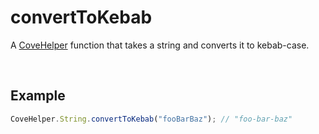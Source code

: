 
<Meta
  title="Helpers/CoveHelper/String/convertToKebab"
/>

# convertToKebab
A [CoveHelper](./?path=/docs/helpers-covehelper-covehelper-class--docs) function that takes a string and converts it to kebab-case.

&nbsp;
## Example
```js
CoveHelper.String.convertToKebab("fooBarBaz"); // "foo-bar-baz"
```
